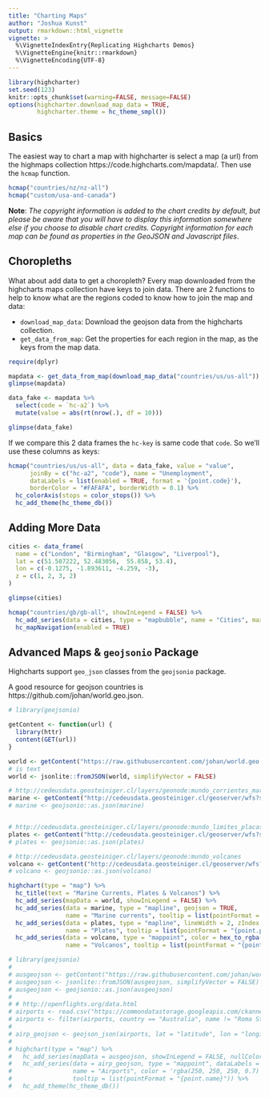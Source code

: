 ```yaml
---
title: "Charting Maps"
author: "Joshua Kunst"
output: rmarkdown::html_vignette
vignette: >
  %\VignetteIndexEntry{Replicating Highcharts Demos}
  %\VignetteEngine{knitr::rmarkdown}
  %\VignetteEncoding{UTF-8}
---
```


```r
library(highcharter)
set.seed(123)
knitr::opts_chunk$set(warning=FALSE, message=FALSE)
options(highcharter.download_map_data = TRUE,
        highcharter.theme = hc_theme_smpl())
```

## Basics

The easiest way to chart a map with highcharter is select a map (a url) 
from the highmaps collection https://code.highcharts.com/mapdata/. Then use
the `hcmap` function.

```r
hcmap("countries/nz/nz-all")
hcmap("custom/usa-and-canada")
```

__Note__: _The copyright information is added to the chart credits by default, 
but please be aware that you will have to display this information somewhere 
else if you choose to disable chart credits. Copyright information for each map
can be found as properties in the GeoJSON and Javascript files_.

## Choropleths

What about add data to get a choropleth? Every map downloaded from the 
highcharts maps collection have keys to join data. There are 2 functions
to help to know what are the regions coded to know how to join the map
and data:

- `download_map_data`: Download the geojson data from the highcharts collection.
- `get_data_from_map`: Get the properties  for each region in the map, as the keys
from the map data.

```r
require(dplyr)

mapdata <- get_data_from_map(download_map_data("countries/us/us-all"))
glimpse(mapdata)

data_fake <- mapdata %>% 
  select(code = `hc-a2`) %>% 
  mutate(value = abs(rt(nrow(.), df = 10)))

glimpse(data_fake)
```

If we compare this 2 data frames the `hc-key` is same code that
`code`. So we'll use these columns as keys:

```r
hcmap("countries/us/us-all", data = data_fake, value = "value",
      joinBy = c("hc-a2", "code"), name = "Unemployment",
      dataLabels = list(enabled = TRUE, format = '{point.code}'),
      borderColor = "#FAFAFA", borderWidth = 0.1) %>% 
  hc_colorAxis(stops = color_stops()) %>% 
  hc_add_theme(hc_theme_db())
```

## Adding More Data

```r
cities <- data_frame(
  name = c("London", "Birmingham", "Glasgow", "Liverpool"),
  lat = c(51.507222, 52.483056,  55.858, 53.4),
  lon = c(-0.1275, -1.893611, -4.259, -3),
  z = c(1, 2, 3, 2)
)

glimpse(cities)

hcmap("countries/gb/gb-all", showInLegend = FALSE) %>% 
  hc_add_series(data = cities, type = "mapbubble", name = "Cities", maxSize = '10%') %>% 
  hc_mapNavigation(enabled = TRUE) 
```

## Advanced Maps & `geojsonio` Package

Highcharts support `geo_json` classes from the `geojsonio` package. 

A good resource for geojson countries is https://github.com/johan/world.geo.json.

```r
# library(geojsonio)

getContent <- function(url) {
  library(httr)
  content(GET(url))
}

world <- getContent("https://raw.githubusercontent.com/johan/world.geo.json/master/countries.geo.json")
# is text
world <- jsonlite::fromJSON(world, simplifyVector = FALSE)

# http://cedeusdata.geosteiniger.cl/layers/geonode:mundo_corrientes_maritimas
marine <- getContent("http://cedeusdata.geosteiniger.cl/geoserver/wfs?srsName=EPSG%3A4326&typename=geonode%3Amundo_corrientes_maritimas&outputFormat=json&version=1.0.0&service=WFS&request=GetFeature")
# marine <- geojsonio::as.json(marine)


# http://cedeusdata.geosteiniger.cl/layers/geonode:mundo_limites_placas
plates <- getContent("http://cedeusdata.geosteiniger.cl/geoserver/wfs?srsName=EPSG%3A4326&typename=geonode%3Amundo_limites_placas&outputFormat=json&version=1.0.0&service=WFS&request=GetFeature")
# plates <- geojsonio::as.json(plates)

# http://cedeusdata.geosteiniger.cl/layers/geonode:mundo_volcanes
volcano <- getContent("http://cedeusdata.geosteiniger.cl/geoserver/wfs?srsName=EPSG%3A4326&typename=geonode%3Amundo_volcanes&outputFormat=json&version=1.0.0&service=WFS&request=GetFeature")
# volcano <- geojsonio::as.json(volcano)

highchart(type = "map") %>%
  hc_title(text = "Marine Currents, Plates & Volcanos") %>%
  hc_add_series(mapData = world, showInLegend = FALSE) %>%
  hc_add_series(data = marine, type = "mapline", geojson = TRUE,
                name = "Marine currents", tooltip = list(pointFormat = "{point.properties.NOMBRE}")) %>%
  hc_add_series(data = plates, type = "mapline", lineWidth = 2, zIndex = 0, geojson = TRUE,
                name = "Plates", tooltip = list(pointFormat = "{point.properties.TIPO}")) %>%
  hc_add_series(data = volcano, type = "mappoint", color = hex_to_rgba("darkred", 0.2), geojson = TRUE,
                name = "Volcanos", tooltip = list(pointFormat = "{point.properties.NOMBRE}"))
```

```r
# library(geojsonio)
# 
# ausgeojson <- getContent("https://raw.githubusercontent.com/johan/world.geo.json/master/countries/AUS.geo.json")
# ausgeojson <- jsonlite::fromJSON(ausgeojson, simplifyVector = FALSE)
# ausgeojson <- geojsonio::as.json(ausgeojson)
# 
# # http://openflights.org/data.html
# airports <- read.csv("https://commondatastorage.googleapis.com/ckannet-storage/2012-07-09T214020/global_airports.csv")
# airports <- filter(airports, country == "Australia", name != "Roma Street Railway Station")
# 
# airp_geojson <- geojson_json(airports, lat = "latitude", lon = "longitude")
# 
# highchart(type = "map") %>% 
#   hc_add_series(mapData = ausgeojson, showInLegend = FALSE, nullColor = "#A9CF54") %>%
#   hc_add_series(data = airp_geojson, type = "mappoint", dataLabels = list(enabled = FALSE),
#                 name = "Airports", color = 'rgba(250, 250, 250, 0.7)',
#                 tooltip = list(pointFormat = "{point.name}")) %>% 
#   hc_add_theme(hc_theme_db())
```


